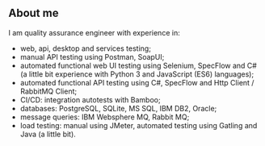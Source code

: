 ## About me

I am quality assurance engineer with experience in:
- web, api, desktop and services testing;
- manual API testing using Postman, SoapUI;
- automated functional web UI testing using Selenium, SpecFlow and C# (a little bit experience with Python 3 and JavaScript (ES6) languages);
- automated functional API testing using C#, SpecFlow and Http Client / RabbitMQ Client;
- CI/CD: integration autotests with Bamboo;
- databases: PostgreSQL, SQLite, MS SQL, IBM DB2, Oracle;
- message queries: IBM Websphere MQ, Rabbit MQ;
- load testing: manual using JMeter, automated testing using Gatling and Java (a little bit).
